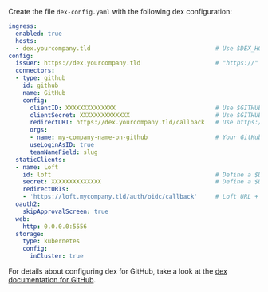 Create the file `dex-config.yaml` with the following dex configuration:
```yaml {4,6,12-16,21-24}
ingress:
  enabled: true
  hosts:
  - dex.yourcompany.tld                                   # Use $DEX_HOSTNAME
config:
  issuer: https://dex.yourcompany.tld                     # "https://" + $DEX_HOSTNAME
  connectors:
  - type: github
    id: github
    name: GitHub
    config:
      clientID: XXXXXXXXXXXXXX                            # Use $GITHUB_CLIENT_ID (see above)
      clientSecret: XXXXXXXXXXXXXX                        # Use $GITHUB_CLIENT_SECRET (see above)
      redirectURI: https://dex.yourcompany.tld/callback   # Use https:// + $DEX_HOSTNAME + /callback
      orgs:
      - name: my-company-name-on-github                   # Your GitHub organization (only members can sign in via dex)
      useLoginAsID: true
      teamNameField: slug
  staticClients:
  - name: Loft
    id: loft                                              # Define a $DEX_CLIENT_ID
    secret: XXXXXXXXXXXXXX                                # Define a $DEX_CLIENT_SECRET (can be any secret key)
    redirectURIs:
    - 'https://loft.mycompany.tld/auth/oidc/callback'     # Loft URL + /auth/oidc/callback
  oauth2:
    skipApprovalScreen: true
  web:
    http: 0.0.0.0:5556
  storage:
    type: kubernetes
    config:
      inCluster: true
```

For details about configuring dex for GitHub, take a look at the [dex documentation for GitHub](https://github.com/dexidp/dex/blob/master/Documentation/connectors/github.md).
